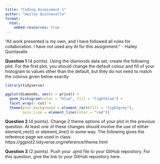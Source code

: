 ```yaml
---
title: "Coding Assessment 1"
author: "Hailey Quintavalle"
format: 
  html:
    embed-resources: true
---
```


“All work presented is my own, and I have followed all rules for collaboration. I have not used any AI for this assignment.” - Hailey Quintavalle

**Question 1** (4 points). Using the diamonds data set, create the following plot. For the first plot, you should change the default colour and fill of your histogram to values other than the default, but they do not need to match the colorus given below exactly.

```r
library(tidyverse)

ggplot(diamonds, aes(x = price)) +
  geom_histogram(color = "blue", fill = "lightblue") +
  facet_wrap(~ cut) +
  theme(plot.background = element_rect(fill = "lightgrey"),
        axis.line = element_line(color = "red"))
```

**Question 2** (4 points). Change 2 theme options of your plot in the previous question. At least one of these changes should involve the use of either element_rect() or element_line() in some way. The following gives the reference page we used in class: https://ggplot2.tidyverse.org/reference/theme.html


**Question 3** (2 points). Push your .qmd file to your GitHub repository. For this question, give the link to your GitHub repository here.


